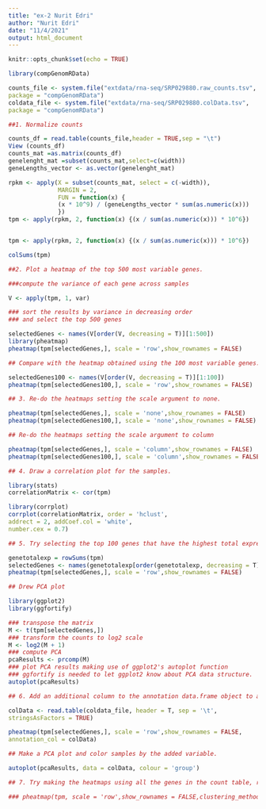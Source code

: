 ```yaml
---
title: "ex-2 Nurit Edri"
author: "Nurit Edri"
date: "11/4/2021"
output: html_document
---
```


```r
knitr::opts_chunk$set(echo = TRUE)
```

```r
library(compGenomRData)
```


```r
counts_file <- system.file("extdata/rna-seq/SRP029880.raw_counts.tsv",
package = "compGenomRData")
coldata_file <- system.file("extdata/rna-seq/SRP029880.colData.tsv",
package = "compGenomRData")

```

```r
##1. Normalize counts

counts_df = read.table(counts_file,header = TRUE,sep = "\t")
View (counts_df)
counts_mat =as.matrix(counts_df)
genelenght_mat =subset(counts_mat,select=c(width))
geneLengths_vector <- as.vector(genelenght_mat)

rpkm <- apply(X = subset(counts_mat, select = c(-width)),
              MARGIN = 2,
              FUN = function(x) {
              (x * 10^9) / (geneLengths_vector * sum(as.numeric(x)))
              })
tpm <- apply(rpkm, 2, function(x) {(x / sum(as.numeric(x))) * 10^6})


tpm <- apply(rpkm, 2, function(x) {(x / sum(as.numeric(x))) * 10^6})

colSums(tpm)
```
```r
##2. Plot a heatmap of the top 500 most variable genes. 

###compute the variance of each gene across samples

V <- apply(tpm, 1, var)

### sort the results by variance in decreasing order
### and select the top 500 genes

selectedGenes <- names(V[order(V, decreasing = T)][1:500])
library(pheatmap)
pheatmap(tpm[selectedGenes,], scale = 'row',show_rownames = FALSE)
```


```r
## Compare with the heatmap obtained using the 100 most variable genes.

selectedGenes100 <- names(V[order(V, decreasing = T)][1:100])
pheatmap(tpm[selectedGenes100,], scale = 'row',show_rownames = FALSE)
```
```r
## 3. Re-do the heatmaps setting the scale argument to none.

pheatmap(tpm[selectedGenes,], scale = 'none',show_rownames = FALSE)
pheatmap(tpm[selectedGenes100,], scale = 'none',show_rownames = FALSE)
```
```r
## Re-do the heatmaps setting the scale argument to column

pheatmap(tpm[selectedGenes,], scale = 'column',show_rownames = FALSE)
pheatmap(tpm[selectedGenes100,], scale = 'column',show_rownames = FALSE)
```



```r
## 4. Draw a correlation plot for the samples.

library(stats)
correlationMatrix <- cor(tpm)

library(corrplot)
corrplot(correlationMatrix, order = 'hclust',
addrect = 2, addCoef.col = 'white',
number.cex = 0.7)

```
```r
## 5. Try selecting the top 100 genes that have the highest total expression in all samples and re-draw the cluster heatmaps.

genetotalexp = rowSums(tpm)
selectedGenes <- names(genetotalexp[order(genetotalexp, decreasing = T)][1:100])
pheatmap(tpm[selectedGenes,], scale = 'row',show_rownames = FALSE)

```
```r
## Drew PCA plot

library(ggplot2)
library(ggfortify)

### transpose the matrix
M <- t(tpm[selectedGenes,])
### transform the counts to log2 scale
M <- log2(M + 1)
### compute PCA
pcaResults <- prcomp(M)
### plot PCA results making use of ggplot2's autoplot function
### ggfortify is needed to let ggplot2 know about PCA data structure.
autoplot(pcaResults)
```
```r
## 6. Add an additional column to the annotation data.frame object to annotate the samples and use the updated annotation data.frame to plot the heatmaps.

colData <- read.table(coldata_file, header = T, sep = '\t',
stringsAsFactors = TRUE)

pheatmap(tpm[selectedGenes,], scale = 'row',show_rownames = FALSE,
annotation_col = colData)
```


```r
## Make a PCA plot and color samples by the added variable.

autoplot(pcaResults, data = colData, colour = 'group')
```
```r
## 7. Try making the heatmaps using all the genes in the count table, rather than sub-selecting.

### pheatmap(tpm, scale = 'row',show_rownames = FALSE,clustering_method ="complete")

```

